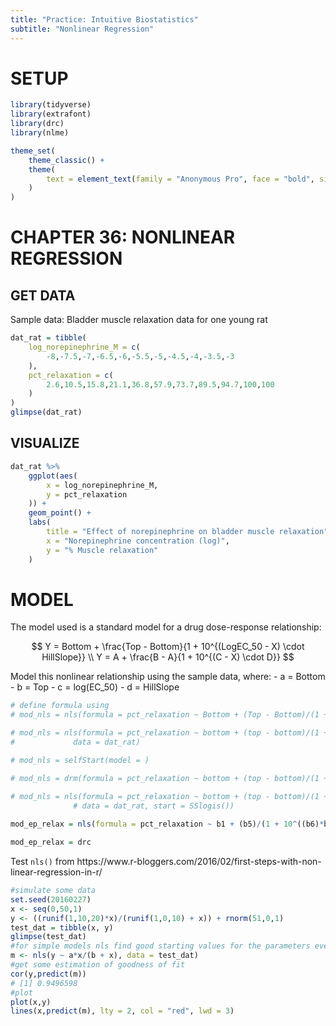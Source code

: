 ```yaml
---
title: "Practice: Intuitive Biostatistics"
subtitle: "Nonlinear Regression"
---
```


# SETUP

```r
library(tidyverse)
library(extrafont)
library(drc)
library(nlme)

theme_set(
	theme_classic() +
	theme(
		text = element_text(family = "Anonymous Pro", face = "bold", size = 12)
	)
)
```

# CHAPTER 36: NONLINEAR REGRESSION

## GET DATA

Sample data: Bladder muscle relaxation data for one young rat

```r
dat_rat = tibble(
	log_norepinephrine_M = c(
		-8,-7.5,-7,-6.5,-6,-5.5,-5,-4.5,-4,-3.5,-3
	), 
	pct_relaxation = c(
		2.6,10.5,15.8,21.1,36.8,57.9,73.7,89.5,94.7,100,100
	)
)
glimpse(dat_rat)
```

## VISUALIZE

```r
dat_rat %>%
	ggplot(aes(
		x = log_norepinephrine_M, 
		y = pct_relaxation
	)) + 
	geom_point() +
	labs(
		title = "Effect of norepinephrine on bladder muscle relaxation", 
		x = "Norepinephrine concentration (log)",
		y = "% Muscle relaxation"
	)
```

# MODEL

The model used is a standard model for a drug dose-response relationship:

$$
Y = Bottom + \frac{Top - Bottom}{1 + 10^{(LogEC_50 - X) \cdot HillSlope}} \\
Y = A + \frac{B - A}{1 + 10^{(C - X) \cdot D}}
$$

Model this nonlinear relationship using the sample data, where:
- a = Bottom
- b = Top
- c = log(EC_50)
- d = HillSlope


```r
# define formula using 
# mod_nls = nls(formula = pct_relaxation ~ Bottom + (Top - Bottom)/(1 + 10^((LogEC_50 - X) * HillSlope)), 

# mod_nls = nls(formula = pct_relaxation ~ bottom + (top - bottom)/(1 + 10^((logEC50 - log_norepinephrine_M) * HillSlope)),
# 			  data = dat_rat)

# mod_nls = selfStart(model = )

# mod_nls = drm(formula = pct_relaxation ~ bottom + (top - bottom)/(1 + 10^((logEC50 - log_norepinephrine_M) * HillSlope)), data = dat_rat, fct = L.4())

# mod_nls = nls(formula = pct_relaxation ~ bottom + (top - bottom)/(1 + 10^((logEC50 - log_norepinephrine_M) * HillSlope)),
			  # data = dat_rat, start = SSlogis())
			  
mod_ep_relax = nls(formula = pct_relaxation ~ b1 + (b5)/(1 + 10^((b6)*b4)), data = dat_rat, start = list(b1 = 0, b5 = 0.5, b6 = 0.5, b4 = 1))

mod_ep_relax = drc

```


Test `nls()` from  https://www.r-bloggers.com/2016/02/first-steps-with-non-linear-regression-in-r/
```r
#simulate some data
set.seed(20160227)
x <- seq(0,50,1)
y <- ((runif(1,10,20)*x)/(runif(1,0,10) + x)) + rnorm(51,0,1)
test_dat = tibble(x, y)
glimpse(test_dat)
#for simple models nls find good starting values for the parameters even if it throw a warning
m <- nls(y ~ a*x/(b + x), data = test_dat)
#get some estimation of goodness of fit
cor(y,predict(m))
# [1] 0.9496598
#plot
plot(x,y)
lines(x,predict(m), lty = 2, col = "red", lwd = 3)
```

